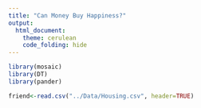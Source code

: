 ```yaml
---
title: "Can Money Buy Happiness?"
output: 
  html_document:
    theme: cerulean
    code_folding: hide
---
```


```r
library(mosaic)
library(DT)
library(pander)

friend<-read.csv("../Data/Housing.csv", header=TRUE)
```

